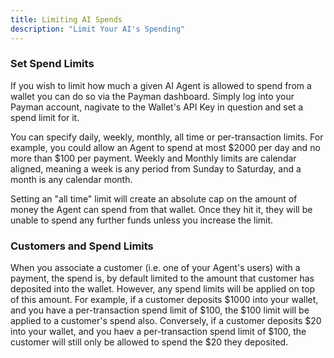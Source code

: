 ```yaml
---
title: Limiting AI Spends
description: "Limit Your AI's Spending"
---
```


### Set Spend Limits

If you wish to limit how much a given AI Agent is allowed to spend from a wallet you can do so via the Payman dashboard. Simply log into your Payman account,
nagivate to the Wallet's API Key in question and set a spend limit for it.

You can specify daily, weekly, monthly, all time or per-transaction limits. For example, you could allow an Agent to spend at most $2000 per day and
no more than $100 per payment. Weekly and Monthly limits are calendar aligned, meaning a week is any period from Sunday to Saturday, and a month is any
calendar month.

<Note>
  Setting an "all time" limit will create an absolute cap on the amount of money
  the Agent can spend from that wallet. Once they hit it, they will be unable to
  spend any further funds unless you increase the limit.
</Note>

### Customers and Spend Limits

When you associate a customer (i.e. one of your Agent's users) with a payment, the spend is, by default limited to the amount that customer has deposited
into the wallet. However, any spend limits will be applied on top of this amount. For example, if a customer deposits $1000 into your wallet, and you have a
per-transaction spend limit of $100, the $100 limit will be applied to a customer's spend also. Conversely, if a customer deposits $20 into your wallet,
and you haev a per-transaction spend limit of $100, the customer will still only be allowed to spend the $20 they deposited.
